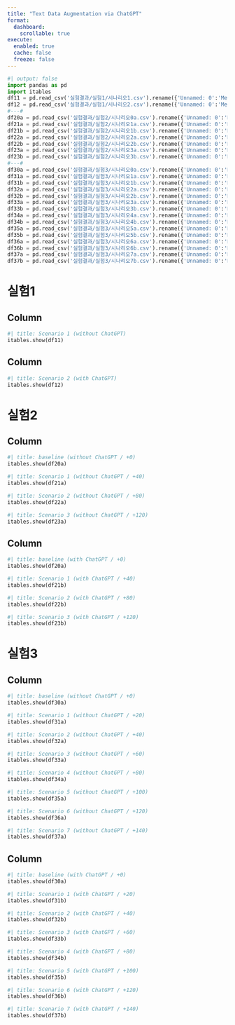 ```yaml
---
title: "Text Data Augmentation via ChatGPT"
format:
  dashboard:
    scrollable: true
execute: 
  enabled: true
  cache: false
  freeze: false
---
```


```python
#| output: false
import pandas as pd
import itables 
df11 = pd.read_csv('실험결과/실험1/시나리오1.csv').rename({'Unnamed: 0':'Method','Unnamed: 1':'Metrics'},axis=1).set_index(['Method','Metrics'])
df12 = pd.read_csv('실험결과/실험1/시나리오2.csv').rename({'Unnamed: 0':'Method','Unnamed: 1':'Metrics'},axis=1).set_index(['Method','Metrics'])
#---#
df20a = pd.read_csv('실험결과/실험2/시나리오0a.csv').rename({'Unnamed: 0':'Method','Unnamed: 1':'Metrics'},axis=1).set_index(['Method','Metrics'])
df21a = pd.read_csv('실험결과/실험2/시나리오1a.csv').rename({'Unnamed: 0':'Method','Unnamed: 1':'Metrics'},axis=1).set_index(['Method','Metrics'])
df21b = pd.read_csv('실험결과/실험2/시나리오1b.csv').rename({'Unnamed: 0':'Method','Unnamed: 1':'Metrics'},axis=1).set_index(['Method','Metrics'])
df22a = pd.read_csv('실험결과/실험2/시나리오2a.csv').rename({'Unnamed: 0':'Method','Unnamed: 1':'Metrics'},axis=1).set_index(['Method','Metrics'])
df22b = pd.read_csv('실험결과/실험2/시나리오2b.csv').rename({'Unnamed: 0':'Method','Unnamed: 1':'Metrics'},axis=1).set_index(['Method','Metrics'])
df23a = pd.read_csv('실험결과/실험2/시나리오3a.csv').rename({'Unnamed: 0':'Method','Unnamed: 1':'Metrics'},axis=1).set_index(['Method','Metrics'])
df23b = pd.read_csv('실험결과/실험2/시나리오3b.csv').rename({'Unnamed: 0':'Method','Unnamed: 1':'Metrics'},axis=1).set_index(['Method','Metrics'])
#---#
df30a = pd.read_csv('실험결과/실험3/시나리오0a.csv').rename({'Unnamed: 0':'Method','Unnamed: 1':'Metrics'},axis=1).set_index(['Method','Metrics'])
df31a = pd.read_csv('실험결과/실험3/시나리오1a.csv').rename({'Unnamed: 0':'Method','Unnamed: 1':'Metrics'},axis=1).set_index(['Method','Metrics'])
df31b = pd.read_csv('실험결과/실험3/시나리오1b.csv').rename({'Unnamed: 0':'Method','Unnamed: 1':'Metrics'},axis=1).set_index(['Method','Metrics'])
df32a = pd.read_csv('실험결과/실험3/시나리오2a.csv').rename({'Unnamed: 0':'Method','Unnamed: 1':'Metrics'},axis=1).set_index(['Method','Metrics'])
df32b = pd.read_csv('실험결과/실험3/시나리오2b.csv').rename({'Unnamed: 0':'Method','Unnamed: 1':'Metrics'},axis=1).set_index(['Method','Metrics'])
df33a = pd.read_csv('실험결과/실험3/시나리오3a.csv').rename({'Unnamed: 0':'Method','Unnamed: 1':'Metrics'},axis=1).set_index(['Method','Metrics'])
df33b = pd.read_csv('실험결과/실험3/시나리오3b.csv').rename({'Unnamed: 0':'Method','Unnamed: 1':'Metrics'},axis=1).set_index(['Method','Metrics'])
df34a = pd.read_csv('실험결과/실험3/시나리오4a.csv').rename({'Unnamed: 0':'Method','Unnamed: 1':'Metrics'},axis=1).set_index(['Method','Metrics'])
df34b = pd.read_csv('실험결과/실험3/시나리오4b.csv').rename({'Unnamed: 0':'Method','Unnamed: 1':'Metrics'},axis=1).set_index(['Method','Metrics'])
df35a = pd.read_csv('실험결과/실험3/시나리오5a.csv').rename({'Unnamed: 0':'Method','Unnamed: 1':'Metrics'},axis=1).set_index(['Method','Metrics'])
df35b = pd.read_csv('실험결과/실험3/시나리오5b.csv').rename({'Unnamed: 0':'Method','Unnamed: 1':'Metrics'},axis=1).set_index(['Method','Metrics'])
df36a = pd.read_csv('실험결과/실험3/시나리오6a.csv').rename({'Unnamed: 0':'Method','Unnamed: 1':'Metrics'},axis=1).set_index(['Method','Metrics'])
df36b = pd.read_csv('실험결과/실험3/시나리오6b.csv').rename({'Unnamed: 0':'Method','Unnamed: 1':'Metrics'},axis=1).set_index(['Method','Metrics'])
df37a = pd.read_csv('실험결과/실험3/시나리오7a.csv').rename({'Unnamed: 0':'Method','Unnamed: 1':'Metrics'},axis=1).set_index(['Method','Metrics'])
df37b = pd.read_csv('실험결과/실험3/시나리오7b.csv').rename({'Unnamed: 0':'Method','Unnamed: 1':'Metrics'},axis=1).set_index(['Method','Metrics'])
```


# 실험1 {orientation="columns" scrolling="true"}

## Column {width=50%}
```python
#| title: Scenario 1 (without ChatGPT)
itables.show(df11)
```
## Column {width=50%}
```python
#| title: Scenario 2 (with ChatGPT)
itables.show(df12)
```


# 실험2 {orientation="columns" scrolling="true"}

## Column {width=50%}

```python
#| title: baseline (without ChatGPT / +0)
itables.show(df20a)
```

```python
#| title: Scenario 1 (without ChatGPT / +40)
itables.show(df21a)
```

```python
#| title: Scenario 2 (without ChatGPT / +80)
itables.show(df22a)
```

```python
#| title: Scenario 3 (without ChatGPT / +120)
itables.show(df23a)
```

## Column {width=50%}

```python
#| title: baseline (with ChatGPT / +0)
itables.show(df20a)
```

```python
#| title: Scenario 1 (with ChatGPT / +40)
itables.show(df21b)
```

```python
#| title: Scenario 2 (with ChatGPT / +80)
itables.show(df22b)
```

```python
#| title: Scenario 3 (with ChatGPT / +120)
itables.show(df23b)
```


# 실험3 {orientation="columns" scrolling="true"}

## Column {width=50%}

```python
#| title: baseline (without ChatGPT / +0)
itables.show(df30a)
```

```python
#| title: Scenario 1 (without ChatGPT / +20)
itables.show(df31a)
```

```python
#| title: Scenario 2 (without ChatGPT / +40)
itables.show(df32a)
```

```python
#| title: Scenario 3 (without ChatGPT / +60)
itables.show(df33a)
```

```python
#| title: Scenario 4 (without ChatGPT / +80)
itables.show(df34a)
```

```python
#| title: Scenario 5 (without ChatGPT / +100)
itables.show(df35a)
```

```python
#| title: Scenario 6 (without ChatGPT / +120)
itables.show(df36a)
```

```python
#| title: Scenario 7 (without ChatGPT / +140)
itables.show(df37a)
```


## Column {width=50%}

```python
#| title: baseline (with ChatGPT / +0)
itables.show(df30a)
```

```python
#| title: Scenario 1 (with ChatGPT / +20)
itables.show(df31b)
```

```python
#| title: Scenario 2 (with ChatGPT / +40)
itables.show(df32b)
```

```python
#| title: Scenario 3 (with ChatGPT / +60)
itables.show(df33b)
```

```python
#| title: Scenario 4 (with ChatGPT / +80)
itables.show(df34b)
```

```python
#| title: Scenario 5 (with ChatGPT / +100)
itables.show(df35b)
```

```python
#| title: Scenario 6 (with ChatGPT / +120)
itables.show(df36b)
```

```python
#| title: Scenario 7 (with ChatGPT / +140)
itables.show(df37b)
```

